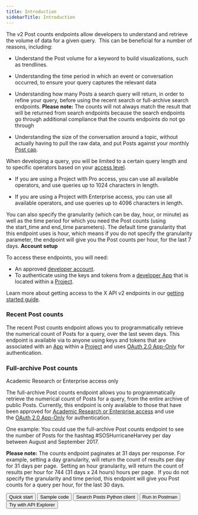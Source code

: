 ---
title: Introduction
sidebarTitle: Introduction
---


The v2 Post counts endpoints allow developers to understand and retrieve the volume of data for a given query.  This can be beneficial for a number of reasons, including:

* Understand the Post volume for a keyword to build visualizations, such as trendlines.

* Understanding the time period in which an event or conversation occurred, to ensure your query captures the relevant data
* Understanding how many Posts a search query will return, in order to refine your query, before using the recent search or full-archive search endpoints.
    **Please note:** The counts will not always match the result that will be returned from search endpoints because the search endpoints go through additional compliance that the counts endpoints do not go through
* Understanding the size of the conversation around a topic, without actually having to pull the raw data, and put Posts against your monthly [Post cap](/x-api/fundamentals/post-cap). 

When developing a query, you will be limited to a certain query length and to specific operators based on your [access level](/x-api/getting-started/about-x-api). 

* If you are using a Project with Pro access, you can use all available operators, and use queries up to 1024 characters in length. 

* If you are using a Project with Enterprise access, you can use all available operators, and use queries up to 4096 characters in length. 


You can also specify the granularity (which can be day, hour, or minute) as well as the time period for which you need the Post counts (using the start_time and end_time parameters). The default time granularity that this endpoint uses is hour, which means if you do not specify the granularity parameter, the endpoint will give you the Post counts per hour, for the last 7 days.
<Note>
**Account setup**

To access these endpoints, you will need:

* An approved [developer account](https://developer.x.com/en/portal/petition/essential/basic-info).
* To authenticate using the keys and tokens from a [developer App](/resources/fundamentals/developer-apps) that is located within a [Project](/resources/fundamentals/projects). 

Learn more about getting access to the X API v2 endpoints in our [getting started guide](/x-api/getting-started/getting-access).
</Note>
### Recent Post counts

The recent Post counts endpoint allows you to programmatically retrieve the numerical count of Posts for a query, over the last seven days. This endpoint is available via to anyone using keys and tokens that are associated with an [App](/resources/fundamentals/developer-apps) within a [Project](/resources/fundamentals/projects) and uses [OAuth 2.0 App-Only](/resources/fundamentals/authentication#bearer-token-also-known-as-app-only) for authentication.

### Full-archive Post counts

Academic Research or Enterprise access only

The full-archive Post counts endpoint allows you to programmatically retrieve the numerical count of Posts for a query, from the entire archive of public Posts. Currently, this endpoint is only available to those that have been approved for [Academic Research or Enterprise access](/x-api/getting-started/about-x-api) and use the [OAuth 2.0 App-Only](/resources/fundamentals/authentication#bearer-token-also-known-as-app-only) for authentication.

One example: You could use the full-archive Post counts endpoint to see the number of Posts for the hashtag #SOSHurricaneHarvey per day between August and September 2017.

**Please note:** The counts endpoint paginates at 31 days per response. For example, setting a day granularity, will return the count of results per day for 31 days per page.  Setting an hour granularity, will return the count of results per hour for 744 (31 days x 24 hours) hours per page.  If you do not specify the granularity and time period, this endpoint will give you Post counts for a query per hour, for the last 30 days.

<Button href="/x-api/posts/search/quickstart/full-archive-search">
  Quick start
</Button>
<Button href="https://github.com/xdevplatform/Twitter-API-v2-sample-code">
  Sample code
</Button>
<Button href="https://github.com/xdevplatform/search-tweets-python">
  Search Posts Python client
</Button>
<Button href="https://t.co/twitter-api-postman">
  Run in Postman
</Button>
<Button href="https://developer.twitter.com/apitools/api?endpoint=/2/tweets/search/recent&method=get">
  Try with API Explorer
</Button>
